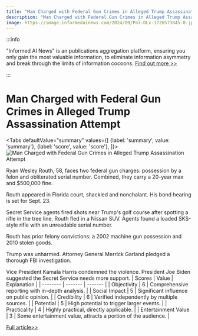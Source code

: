 ```yaml
---
title: "Man Charged with Federal Gun Crimes in Alleged Trump Assassination Attempt"
description: "Man Charged with Federal Gun Crimes in Alleged Trump Assassination Attempt"
image: https://image.informedainews.com/2024/09/Pol-DLx-1726573845-0.jpg
---
```



:::info

"Informed AI News" is an publications aggregation platform, ensuring you only gain the most valuable information, to eliminate information asymmetry and break through the limits of information cocoons.  [Find out more >>](/)

:::

# Man Charged with Federal Gun Crimes in Alleged Trump Assassination Attempt


<Tabs
	defaultValue="summary"
	values={[
	{label: 'summary', value: 'summary'},
	{label: 'score', value: 'score'},
]}>
<TabItem value="summary">
<img
  src="https://image.informedainews.com/2024/09/Pol-DLx-1726573845-0.jpg"
  alt="Man Charged with Federal Gun Crimes in Alleged Trump Assassination Attempt"
/>



Ryan Wesley Routh, 58, faces two federal gun charges: possession by a felon and obliterated serial number. Combined, they carry a 20-year max and $500,000 fine.

Routh appeared in Florida court, shackled and nonchalant. His bond hearing is set for Sept. 23.

Secret Service agents fired shots near Trump's golf course after spotting a rifle in the tree line. Routh fled in a Nissan SUV. Agents found a loaded SKS-style rifle with an unreadable serial number.

Routh has prior felony convictions: a 2002 machine gun possession and 2010 stolen goods.

Trump was unharmed. Attorney General Merrick Garland pledged a thorough FBI investigation.

Vice President Kamala Harris condemned the violence. President Joe Biden suggested the Secret Service needs more support.
</TabItem>
<TabItem value="score">
	| Scores     | Value   | Explanation |
	| -------- | ------- | ------- |
	| Objectivity  | 6    | Comprehensive reporting with in-depth analysis.    |
	| Social Impact | 5     | Significant influence on public opinion.    |
	| Credibility    | 6    | Verified independently by multiple sources.    |
	| Potential    | 5    | High potential to trigger larger events.    |
	| Practicality    | 4    | Highly practical, directly applicable.    |
	| Entertainment Value    | 3    | Some entertainment value, attracts a portion of the audience.    |
</TabItem>
</Tabs>

[Full article>>](https://www.cnbc.com/2024/09/16/trump-assassination-attempt-routh.html)
